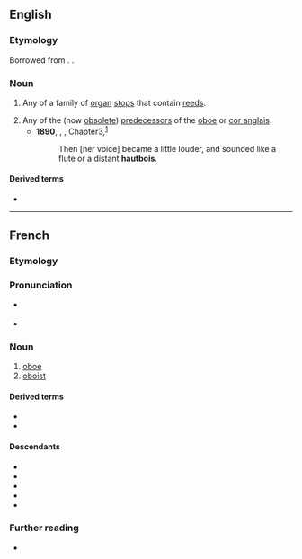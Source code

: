 ==English==

===Etymology===
Borrowed from {{bor|en|fr|hautbois}}. {{doublet|en|oboe|hautboy}}.

===Noun===
{{en-noun|hautbois}}

# Any of a family of [[organ]] [[stop]]s that contain [[reed]]s.
#: {{syn|en|oboe}}
# Any of the (now [[obsolete]]) [[predecessor]]s of the [[oboe]] or [[cor anglais]].
#* '''1890''', {{w|Oscar Wilde}}, ''{{w|The Picture of Dorian Gray}}'', Chapter{{nbsp}}3,<sup>[http://www.gutenberg.org/files/4078/4078-h/4078-h.htm]</sup>
#*: Then [her voice] became a little louder, and sounded like a flute or a distant '''hautbois'''.

====Derived terms====
* {{l|en|hautboist}}

----

==French==

===Etymology===
{{compound|fr|haut|bois|t1=high (pitched)|t2=wood(wind)}}

===Pronunciation===
* {{fr-asph}} {{fr-IPA|haubois}}
* {{audio|fr|LL-Q150 (fra)-WikiLucas00-hautbois.wav|Audio}}

===Noun===
{{fr-noun|m|hautbois}}

# [[oboe]]
# [[oboist]]

====Derived terms====
* {{l|fr|hautbois d'amour}}
* {{l|fr|hautboïste}}

====Descendants====
* {{descendant|en|hautboy|bor=1}}
* {{descendant|it|oboè|bor=1}}
* {{desctree|ru|гобо́й|bor=1}}
* {{descendant|es|oboe|bor=1}}
* {{descendant|tr|obua|bor=1}}

===Further reading===
* {{R:TLFi}}